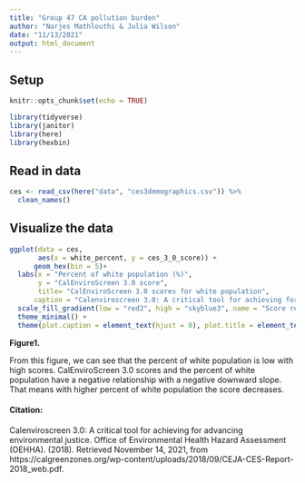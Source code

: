 ```yaml
---
title: "Group 47 CA pollution burden"
author: "Narjes Mathlouthi & Julia Wilson"
date: "11/13/2021"
output: html_document
---
```



## Setup

```r
knitr::opts_chunk$set(echo = TRUE)

library(tidyverse)
library(janitor)
library(here)
library(hexbin)

```


## Read in data

```r

ces <- read_csv(here("data", "ces3demographics.csv")) %>% 
  clean_names()


```


## Visualize the data

```r
ggplot(data = ces, 
       aes(x = white_percent, y = ces_3_0_score)) +
      geom_hex(bin = 5)+
  labs(x = "Percent of white population (%)",
       y = "CalEnviroScreen 3.0 score",
       title= "CalEnviroScreen 3.0 scores for white population",
      caption = "Calenviroscreen 3.0: A critical tool for achieving for advancing environmental justice (OEHHA). (2018)") + 
  scale_fill_gradient(low = "red2", high = "skyblue3", name = "Score results") +
  theme_minimal() +
  theme(plot.caption = element_text(hjust = 0), plot.title = element_text(hjust = 0.5))
```

**Figure1.**

From this figure, we can see that the percent of white population is low with high scores. CalEnviroScreen 3.0 scores and the percent of white population have a negative relationship with a negative downward slope. That means with higher percent of white population the score decreases.



#### Citation: 


Calenviroscreen 3.0: A critical tool for achieving for advancing environmental justice. Office of Environmental Health Hazard Assessment (OEHHA). (2018). Retrieved November 14, 2021, from https://calgreenzones.org/wp-content/uploads/2018/09/CEJA-CES-Report-2018_web.pdf. 

